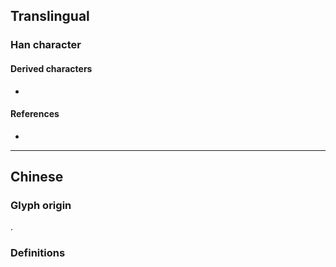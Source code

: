 {{also|傘|繖}}
{{character info}}
==Translingual==

===Han character===
{{Han char|rn=9|rad=人|as=04|sn=6|four=8040|canj=OFJ|ids=⿱人⿻丷十}}

====Derived characters====
* {{l|mul|[[𮎘]], [[𮦎]]}}

====References====
* {{Han ref|kx=0096.121|hdz=10117.100|uh=4F1E|ud=20254}}

----

==Chinese==

===Glyph origin===
{{Han simp|傘|f=𠈌|t=丷}}.

===Definitions===
{{zh-see|傘}}
